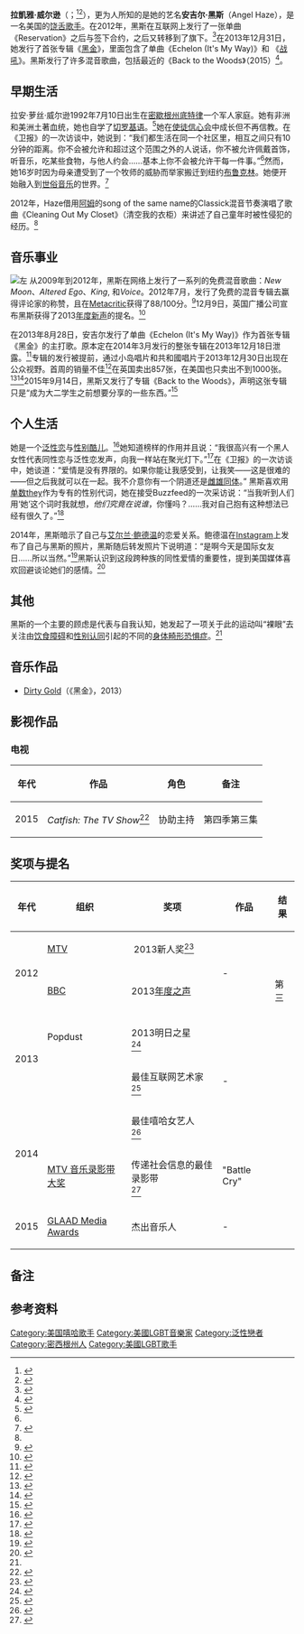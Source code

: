 '''拉凱雅·威尔逊 '''（{{lang-en|Raykeea Wilson}}；{{bd|1992年|7月10日}}<ref>{{Cite news|url=http://www.guardian.co.uk/music/2012/aug/26/angel-haze-new-york-rapper|title=Angel Haze: 'Right now, no one can beat me'|last=Hoby|first=Hermione|date=2012-09-01|newspaper=The Guardian|language=en-GB|issn=0261-3077|access-date=2016-02-23|archive-date=2013-02-23|archive-url=https://web.archive.org/web/20130223120342/http://www.guardian.co.uk/music/2012/aug/26/angel-haze-new-york-rapper|dead-url=no}}</ref><ref name=":0">{{Cite web|url=http://www.telegraph.co.uk/culture/10349936/Interview-Angel-Haze-the-rapper-fighting-rape-culture.html|title=Interview: Angel Haze, the rapper fighting rape culture|website=Telegraph.co.uk|access-date=2016-02-23|archive-date=2018-06-14|archive-url=https://web.archive.org/web/20180614023948/https://www.telegraph.co.uk/culture/10349936/Interview-Angel-Haze-the-rapper-fighting-rape-culture.html|dead-url=no}}</ref>），更为人所知的是她的艺名'''安吉尔·黑斯'''（Angel Haze），是一名美国的[[饶舌|饶舌]][[歌手|歌手]]。在2012年，黑斯在互联网上发行了一张单曲《Reservation》之后与{{le|環球共和國唱片|Universal_Republic_Records}}签下合约，之后又转移到了{{le|共和國唱片|Republic Records}}旗下。<ref name=":1">{{Cite web|url=http://www.billboard.com/articles/columns/the-juice/480478/angel-haze-talks-universal-republic-deal-debut-album-azealia-banks|title=Angel Haze Talks Universal Republic Deal, Debut Album, & Azealia Banks Collabo|website=Billboard|access-date=2016-04-18|archive-date=2020-09-30|archive-url=https://web.archive.org/web/20200930185355/https://www.billboard.com/articles/columns/the-juice/480478/angel-haze-talks-universal-republic-deal-debut-album-azealia-banks|dead-url=no}}</ref>在2013年12月31日，她发行了首张专辑《[[黑金|黑金]]》，里面包含了单曲《Echelon (It's My Way)》和 《[[战吼|战吼]]》。黑斯发行了许多混音歌曲，包括最近的《Back to the Woods》（2015）<ref>{{Cite web|url=http://www.metacritic.com/music/back-to-the-woods/angel-haze|title=Reviews for Back To The Woods by Angel Haze - Metacritic|work=Metacritic|access-date=2016-07-01|archive-date=2019-12-06|archive-url=https://web.archive.org/web/20191206001926/https://www.metacritic.com/music/back-to-the-woods/angel-haze|dead-url=no}}</ref>。

== 早期生活 ==
拉安·萝丝·威尔逊1992年7月10日出生在[[密歇根州|密歇根州]][[底特律|底特律]]一个军人家庭。她有非洲和美洲土著血统，她也自学了[[切罗基语|切罗基语]]。<ref name="macphersonguardian2013">{{Cite news|url=http://www.guardian.co.uk/music/2013/jan/31/rapper-angel-haze-religion-rape-survival|title=Rapper Angel Haze on religion, rape, and survival|last=Macpherson|first=Alex|date=January 31, 2013|work=The Guardian|accessdate=June 13, 2013|location=London|archive-date=2013-07-17|archive-url=https://web.archive.org/web/20130717083027/http://www.guardian.co.uk/music/2013/jan/31/rapper-angel-haze-religion-rape-survival|dead-url=no}}</ref>她在[[使徒信心會|使徒信心会]]中成长但不再信教。在《卫报》的一次访谈中，她说到：“我们都生活在同一个社区里，相互之间只有10分钟的距离。你不会被允许和超过这个范围之外的人说话，你不被允许佩戴首饰，听音乐，吃某些食物，与他人约会……基本上你不会被允许干每一件事。”<ref name="macphersonguardian2013"/>然而，她16岁时因为母亲遭受到了一个牧师的威胁而举家搬迁到纽约[[布鲁克林|布鲁克林]]。她便开始融入到[[世俗音樂|世俗音乐]]的世界。<ref>{{Cite web|url=http://www.rap-up.com/2013/06/02/new-music-angel-haze-no-bueno/#more-159329|title=New Music: Angel Haze – ‘No Bueno’|accessdate=2013-12-04|date=|publisher=Rap-Up.com|archive-date=2020-08-11|archive-url=https://web.archive.org/web/20200811070210/https://www.rap-up.com/2013/06/02/new-music-angel-haze-no-bueno/#more-159329|dead-url=no}}</ref>

2012年，Haze借用[[阿姆|阿姆]]的song of the same name的Classick混音节奏演唱了歌曲《Cleaning Out My Closet》（清空我的衣柜）来讲述了自己童年时被性侵犯的经历。<ref name=":0"/>

== 音乐事业 ==
[[File:Angel_Haze_live_at_Øyafestivalen_2013.jpg|左]]
从2009年到2012年，黑斯在网络上发行了一系列的免费混音歌曲：''New Moon''、''Altered Ego''、''King'', 和''Voice''。2012年7月，发行了免费的混音专辑去赢得评论家的称赞，且在[[Metacritic|Metacritic]]获得了88/100分。<ref>{{Cite web|url=http://www.metacritic.com/music/reservation-mixtape/angel-haze|title=Reviews for Reservation [Mixtape] by Angel Haze - Metacritic|work=Metacritic|access-date=2016-07-01|archive-date=2020-07-25|archive-url=https://web.archive.org/web/20200725225057/https://www.metacritic.com/music/reservation-mixtape/angel-haze|dead-url=no}}</ref>12月9日，英国广播公司宣布黑斯获得了2013[[年度新声|年度新声]]的提名。<ref name="so13">{{Cite web|url=http://www.bbc.co.uk/programmes/p010q6bc/profiles/angelhaze|title=Sound of 2013 Profiles: Angel Haze|accessdate=2012-12-10|date=2012-12-09|publisher=BBC|archive-date=2013-11-12|archive-url=https://web.archive.org/web/20131112205725/http://www.bbc.co.uk/programmes/p010q6bc/profiles/angelhaze|dead-url=no}}</ref>

在2013年8月28日，安吉尔发行了单曲《Echelon (It's My Way)》作为首张专辑《黑金》的主打歌。原本定在2014年3月发行的整张专辑在2013年12月18日泄露。<ref>{{Cite web|url=http://www.rap-up.com/2013/12/18/angel-haze-says-fuck-you-to-label-leaks-her-album/#more-175427|title=Angel Haze Says ‘F**k You’ to Label, Leaks their Album|work=Rap-Up|access-date=2016-07-01|archive-date=2020-10-28|archive-url=https://web.archive.org/web/20201028201246/https://www.rap-up.com/2013/12/18/angel-haze-says-fuck-you-to-label-leaks-her-album/#more-175427|dead-url=no}}</ref>专辑的发行被提前，通过小岛唱片和共和國唱片于2013年12月30日出现在公众视野。首周的销量不佳<ref>{{Cite web|url=http://www.metacritic.com/music/dirty-gold/angel-haze|title=Reviews for Dirty Gold by Angel Haze - Metacritic|work=Metacritic|access-date=2016-07-01|archive-date=2019-12-03|archive-url=https://web.archive.org/web/20191203102519/https://www.metacritic.com/music/dirty-gold/angel-haze|dead-url=no}}</ref>在英国卖出857张，在美国也只卖出不到1000张。<ref>{{Cite web|url=http://www.xxlmag.com/news/2014/01/angel-haze-addresses-low-record-sales/|title=Angel Haze Isn't Bothered By '''Her''' Low Record Sales - XXL|work=XXL|access-date=2016-07-01|archive-date=2019-12-01|archive-url=https://web.archive.org/web/20191201145443/https://www.xxlmag.com/news/2014/01/angel-haze-addresses-low-record-sales/|dead-url=no}}</ref><ref>{{Cite web|url=http://www.factmag.com/2014/01/07/angel-hazes-dirty-gold-sells-857-copies-in-the-uk-hasnt-charted-in-the-us-billboard-200-chart/|title=Angel Haze's Dirty Gold sold 857 copies first week in the UK, not the Billboard 200 - FACT Magazine: Music News, New Music.|work=FACT Magazine: Music News, New Music.|access-date=2016-07-01|archive-date=2019-11-29|archive-url=https://web.archive.org/web/20191129074652/https://www.factmag.com/2014/01/07/angel-hazes-dirty-gold-sells-857-copies-in-the-uk-hasnt-charted-in-the-us-billboard-200-chart/|dead-url=no}}</ref>2015年9月14日，黑斯又发行了专辑《Back to the Woods》，声明这张专辑只是“成为大二学生之前想要分享的一些东西。”<ref>{{Cite web|url=http://consequenceofsound.net/2015/09/stream-angel-hazes-new-project-back-to-the-woods/|title=Stream: Angel Haze's new project Back to the Woods|accessdate=2016-01-08|publisher=|language=|website=Consequence of Sound|archive-date=2015-09-15|archive-url=https://web.archive.org/web/20150915015824/http://consequenceofsound.net/2015/09/stream-angel-hazes-new-project-back-to-the-woods/|dead-url=no}}</ref>

== 个人生活 ==
她是一个[[泛性戀|泛性恋]]与[[性別酷兒|性别酷儿]]。<ref>{{Cite web|url=http://thesource.com/2012/07/05/angelhazewhatthisup-and-comingfemalemcsayswillmakeyoulisten/|title=Angel Haze: What This Up-And-Coming Female MC Says Will Make You Listen|date=2012-07-05|last=Osorio|first=Kim|newspaper=''[[The_Source_(magazine)|The Source]]''|access-date=2016-07-01|archive-date=2020-10-18|archive-url=https://web.archive.org/web/20201018231250/https://thesource.com/2012/07/05/angelhazewhatthisup-and-comingfemalemcsayswillmakeyoulisten/|dead-url=no}}</ref>她知道榜样的作用并且说：“我很高兴有一个黑人女性代表同性恋与泛性恋发声，向我一样站在聚光灯下。”<ref>{{Cite web|url=http://www.out.com/entertainment/music/2014/02/04/emancipation-angel-haze|title=EXCLUSIVE: Angel Haze on questioning her family, her sexuality & God|website=www.out.com|access-date=2016-04-18|archive-date=2020-12-05|archive-url=https://web.archive.org/web/20201205145941/https://www.out.com/entertainment/music/2014/02/04/emancipation-angel-haze|dead-url=no}}</ref>在《卫报》的一次访谈中，她谈道：“爱情是没有界限的。如果你能让我感受到，让我笑——这是很难的——但之后我就可以在一起。我不介意你有一个阴道还是[[雌雄間性|雌雄同体]]。” 黑斯喜欢用[[单数they|单数they]]作为专有的性别代词，她在接受Buzzfeed的一次采访说：“当我听到人们用‘她’这个词时我就想，''他们究竟在说谁''，你懂吗？……我对自己抱有这种想法已经有很久了。”<ref name="auto">{{Cite web|url=http://www.buzzfeed.com/shannonkeating/the-evolution-of-angel-haze#.bcWn4ONAX|title=The Evolution Of Angel Haze|website=BuzzFeed|access-date=2016-04-18|archive-date=2021-02-15|archive-url=https://web.archive.org/web/20210215102209/https://www.buzzfeed.com/shannonkeating/the-evolution-of-angel-haze#.bcWn4ONAX|dead-url=no}}</ref>

2014年，黑斯暗示了自己与[[艾尔兰·鲍德温|艾尔兰·鲍德温]]的恋爱关系。鲍德温在[[Instagram|Instagram]]上发布了自己与黑斯的照片，黑斯随后转发照片下说明道：“是啊今天是国际女友日……所以当然。”<ref>{{Cite web|url=https://instagram.com/p/rLqzvBEoHa/|title=yeah it's national girlfriend day... so of course|accessdate=April 28, 2015|last=Baldwin|first=Ireland|publisher=[[Instagram|Instagram]]|deadurl=yes|archiveurl=https://web.archive.org/web/20150429050905/https://instagram.com/p/rLqzvBEoHa/|archivedate=2015年4月29日}}</ref>黑斯认识到这段跨种族的同性爱情的重要性，提到美国媒体喜欢回避谈论她们的感情。<ref>{{Cite news|url=http://www.independent.co.uk/news/people/angel-haze-on-ireland-baldwin-romance-an-interracial-gay-couple-i-mean-thats-just-weird-for-america-right-now-9566164.html|title=Angel Haze on Ireland Baldwin: 'An interracial gay couple, I mean that’s just weird for America right now'|last=Alexander|first=Ella|date=2014-06-27|work=[[The_Independent|The Independent]]|deadurl=no|location=UK|archiveurl=https://web.archive.org/web/20150409051751/http://www.independent.co.uk/news/people/angel-haze-on-ireland-baldwin-romance-an-interracial-gay-couple-i-mean-thats-just-weird-for-america-right-now-9566164.html|archivedate=2015-04-09|accessdate=2016-07-01}}</ref>

== 其他 ==
黑斯的一个主要的顾虑是代表与自我认知，她发起了一项关于此的运动叫“裸眼”去关注由[[进食障碍|饮食障碍]]和[[性別認同|性别认同]]引起的不同的[[身體畸形恐懼症|身体畸形恐惧症]]。<ref name="auto"/>

== 音乐作品 ==
*[[Dirty_Gold|Dirty Gold]]（《黑金》，2013）

== 影视作品 ==

=== 电视 ===
{| class="wikitable" style="margin-bottom: 10px;"
!年代
!作品
!角色
!备注
|-
| 2015
| ''Catfish: The TV Show''<ref>{{Cite web|url=http://www.afterellen.com/tv/419683-angel-haze-catfish-helping-homophobic-mom-love-bisexual-daughter-truce|title=Angel Haze on "Catfish" and helping a homophobic mom love her bisexual daughter on "Truce" - AfterEllen|work=AfterEllen|access-date=2016-07-01|archive-date=2019-11-29|archive-url=https://web.archive.org/web/20191129020833/https://www.afterellen.com/tv/419683-angel-haze-catfish-helping-homophobic-mom-love-bisexual-daughter-truce|dead-url=no}}</ref>
|协助主持
|第四季第三集
|}

== 奖项与提名 ==
{| class="wikitable plainrowheaders" style="text-align:center;"
!年代
!组织
!奖项
!作品
!结果
|-
| rowspan="2" | 2012
| [[音樂電視網|MTV]]
| 2013新人奖<ref>{{Cite web|url=http://www.mtv.co.uk/news/brand-new-for-2013/369761-mtv-brand-new-for-2013-nominees-announced|title=MTV's Brande New For 2013 Nominees announced|accessdate=January 14, 2013|date=2012-11-28|publisher=MTV|archive-date=2013-11-13|archive-url=https://web.archive.org/web/20131113205958/http://www.mtv.co.uk/news/brand-new-for-2013/369761-mtv-brand-new-for-2013-nominees-announced|dead-url=no}}</ref>
| rowspan="2" | -
|
|-
| [[英国广播公司|BBC]]
|2013[[年度之声|年度之声]]
| style="background-image: initial; background-attachment: initial; background-size: initial; background-origin: initial; background-clip: initial; background-position: initial; background-repeat: initial;" |第三
|-
| rowspan="2" |2013
|Popdust
|2013明日之星<br>
<ref>{{Cite web |url=http://popdust.com/tournaments/vote-now-help-decide-the-next-pop-superstar-of-2013/ |title=VOTE NOW! Help Decide The Next Pop Superstar of 2013! |deadurl=yes |archiveurl=https://web.archive.org/web/20150303094339/http://popdust.com/tournaments/vote-now-help-decide-the-next-pop-superstar-of-2013/ |archivedate=2015-03-03 |access-date=2016-07-01 }}</ref>
| rowspan="3" | -
|
|-
|{{link-en|O Music Awards|O Music Awards}}
|最佳互联网艺术家<br>
<ref>{{Cite web|url=http://www.omusicawards.com/vote/best-web-born-artist|title=Best Web-Born Artist|accessdate=August 1, 2013|publisher=[[Viacom|Viacom]]|archive-date=2015-02-06|archive-url=https://web.archive.org/web/20150206070859/http://www.omusicawards.com/vote/best-web-born-artist|dead-url=no}}</ref>
|
|-
| rowspan="2" |2014
|{{link-en|BET Awards 2014|BET Awards 2014}}
|最佳嘻哈女艺人<br>
<ref>{{Cite web|url=http://www.bet.com/shows/bet-awards/2014/nominees/best-female-hip-hop-artist.html|title=Best Female Hip Hop Artist|publisher=[[BET|BET]]|access-date=2016-07-01|archive-date=2016-03-04|archive-url=https://web.archive.org/web/20160304202910/http://www.bet.com/shows/bet-awards/2014/nominees/best-female-hip-hop-artist.html|dead-url=no}}</ref>
|
|-
|[[2014年MTV音乐录影带大奖|MTV 音乐录影带大奖]]
|传递社会信息的最佳录影带<br>
<ref>{{Cite web|url=http://www.mtv.com/news/1870248/2014-video-music-awards-nominations-full-list/|title=2014 MTV Video Music Awards Nominations: Get The Full List|accessdate=2014-08-26|date=2014-07-17|publisher=MTV|archive-date=2016-12-20|archive-url=https://web.archive.org/web/20161220004227/http://www.mtv.com/news/1870248/2014-video-music-awards-nominations-full-list//|dead-url=no}}</ref>
|"Battle Cry"
|
|-
|2015
|[[GLAAD媒體獎|GLAAD Media Awards]]
|杰出音乐人
| -
|
|}

== 备注 ==

== 参考资料 ==
{{Reflist|colwidth=30em}}
{{Authority control}}
{{DEFAULTSORT:Haze, Angel}}
[[Category:美国嘻哈歌手|Category:美国嘻哈歌手]]
[[Category:美國LGBT音樂家|Category:美國LGBT音樂家]]
[[Category:泛性戀者|Category:泛性戀者]]
[[Category:密西根州人|Category:密西根州人]]
[[Category:美國LGBT歌手|Category:美國LGBT歌手]]
